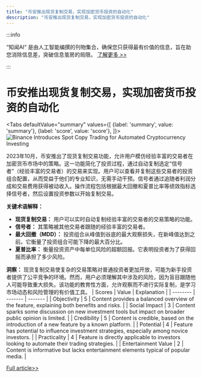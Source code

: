 ```yaml
---
title: "币安推出现货复制交易，实现加密货币投资的自动化"
description: "币安推出现货复制交易，实现加密货币投资的自动化"
---
```



:::info

“知闻AI“ 是由人工智能编撰的刊物集合，确保您只获得最有价值的信息，旨在助您消除信息差，突破信息茧房的局限。  [了解更多 >>](/)

:::

# 币安推出现货复制交易，实现加密货币投资的自动化


<Tabs
	defaultValue="summary"
	values={[
	{label: 'summary', value: 'summary'},
	{label: 'score', value: 'score'},
]}>
<TabItem value="summary">
<img
  src="https://image.informedainews.com/2024/06/Tec-1r8-1717900425-0.jpg"
  alt="Binance Introduces Spot Copy Trading for Automated Cryptocurrency Investing"
/>



2023年10月，币安推出了现货复制交易功能，允许用户模仿经验丰富的交易者在加密货币市场中的策略。这一功能简化了投资过程，通过自动复制选定“信号者”（经验丰富的交易者）的交易来实现。用户可以查看并复制这些交易者的投资组合配置，从而受益于他们的专业知识，无需手动干预。信号者通过追随者利润分成和交易费用获得被动收入。操作流程包括根据最大回撤和夏普比率等绩效指标选择信号者，然后设置投资参数以开始复制交易。

**关键术语解释：**
- **现货复制交易：** 用户可以实时自动复制经验丰富的交易者的交易策略的功能。
- **信号者：** 其策略被其他交易者跟随的经验丰富的交易者。
- **最大回撤（MDD）：** 投资组合从峰值到谷底的最大观察损失，在新峰值达到之前。它衡量了投资组合可能下降的最大百分比。
- **夏普比率：** 衡量投资资产中每单位风险的超额回报。它表明投资者为了获得回报而承担了多少风险。

**洞察：**
现货复制交易使复杂的交易策略对普通投资者更加开放，可能为新手投资者提供了公平竞争的环境。然而，用户必须理解其中涉及的风险，因为盲目跟随他人可能导致重大损失。该功能的教育性方面，允许观察而不进行实际复制，是学习市场动态和风险管理的有价值工具。
</TabItem>
<TabItem value="score">
	| Scores     | Value   | Explanation |
	| -------- | ------- | ------- |
	| Objectivity  | 5    | Content provides a balanced overview of the feature, explaining both benefits and risks.    |
	| Social Impact | 3     | Content sparks some discussion on new investment tools but impact on broader public opinion is limited.    |
	| Credibility    | 5    | Content is credible, based on the introduction of a new feature by a known platform.    |
	| Potential    | 4    | Feature has potential to influence investment strategies, especially among novice investors.    |
	| Practicality    | 4    | Feature is directly applicable to investors looking to automate their trading strategies.    |
	| Entertainment Value    | 2    | Content is informative but lacks entertainment elements typical of popular media.    |
</TabItem>
</Tabs>

[Full article>>](https://matters.town/a/j9j0khs33nyq)
